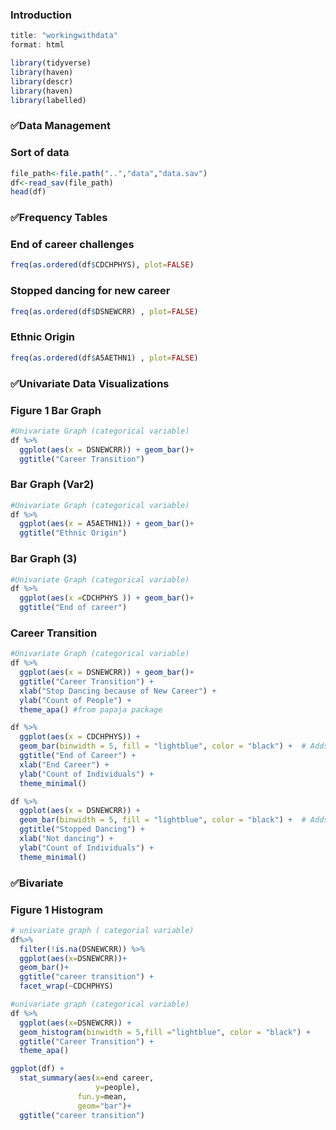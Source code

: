 ### Introduction

```r
title: "workingwithdata"
format: html
```

```r
library(tidyverse)
library(haven)
library(descr)
library(haven)
library(labelled)
```

### ✅Data Management

### Sort of data

```r
file_path<-file.path("..","data","data.sav") 
df<-read_sav(file_path)
head(df)

```

### ✅Frequency Tables

### End of career challenges

```r
freq(as.ordered(df$CDCHPHYS), plot=FALSE)
```

### Stopped dancing for new career

```r
freq(as.ordered(df$DSNEWCRR) , plot=FALSE)
```

### **Ethnic Origin**

```r
freq(as.ordered(df$A5AETHN1) , plot=FALSE)
```

### ✅Univariate Data Visualizations

### Figure 1 Bar Graph

```r
#Univariate Graph (categorical variable)
df %>%
  ggplot(aes(x = DSNEWCRR)) + geom_bar()+
  ggtitle("Career Transition")

```

### Bar Graph (Var2)

```r
#Univariate Graph (categorical variable)
df %>%
  ggplot(aes(x = A5AETHN1)) + geom_bar()+
  ggtitle("Ethnic Origin")
```

### Bar Graph (3)

```r
#Univariate Graph (categorical variable)
df %>%
  ggplot(aes(x =CDCHPHYS )) + geom_bar()+
  ggtitle("End of career")
```

### Career Transition

```r
#Univariate Graph (categorical variable)
df %>%
  ggplot(aes(x = DSNEWCRR)) + geom_bar()+
  ggtitle("Career Transition") + 
  xlab("Stop Dancing because of New Career") +
  ylab("Count of People") +
  theme_apa() #from papaja package

```

```r
df %>%
  ggplot(aes(x = CDCHPHYS)) +
  geom_bar(binwidth = 5, fill = "lightblue", color = "black") +  # Adds binwidth for better visualization
  ggtitle("End of Career") +
  xlab("End Career") +
  ylab("Count of Individuals") +
  theme_minimal()
```

```r
df %>%
  ggplot(aes(x = DSNEWCRR)) +
  geom_bar(binwidth = 5, fill = "lightblue", color = "black") +  # Adds binwidth for better visualization
  ggtitle("Stopped Dancing") +
  xlab("Not dancing") +
  ylab("Count of Individuals") +
  theme_minimal()
```

### ✅Bivariate

### Figure 1 Histogram

```r
# univariate graph ( categorial variable)
df%>%
  filter(!is.na(DSNEWCRR)) %>%
  ggplot(aes(x=DSNEWCRR))+
  geom_bar()+
  ggtitle("career transition") +
  facet_wrap(~CDCHPHYS)

```

```r
#univariate graph (categorical variable)
df %>%
  ggplot(aes(x=DSNEWCRR)) +
  geom_histogram(binwidth = 5,fill ="lightblue", color = "black") +
  ggtitle("Career Transition") +
  theme_apa()
```

```r
ggplot(df) +
  stat_summary(aes(x=end career, 
                   y=people),
               fun.y=mean, 
               geom="bar")+
  ggtitle("career transition")
```

